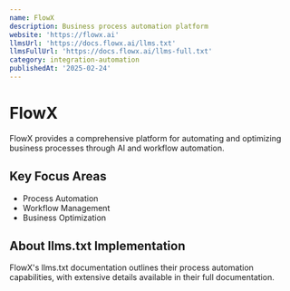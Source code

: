 ```yaml
---
name: FlowX
description: Business process automation platform
website: 'https://flowx.ai'
llmsUrl: 'https://docs.flowx.ai/llms.txt'
llmsFullUrl: 'https://docs.flowx.ai/llms-full.txt'
category: integration-automation
publishedAt: '2025-02-24'
---
```


# FlowX

FlowX provides a comprehensive platform for automating and optimizing business processes through AI and workflow automation.

## Key Focus Areas

- Process Automation
- Workflow Management
- Business Optimization

## About llms.txt Implementation

FlowX's llms.txt documentation outlines their process automation capabilities, with extensive details available in their full documentation.
